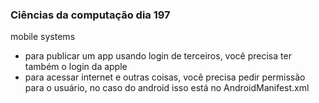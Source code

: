 




### Ciências da computação dia 197

mobile systems

-   para publicar um app usando login de terceiros, você precisa ter
    também o login da apple
-   para acessar internet e outras coisas, você precisa pedir permissão
    para o usuário, no caso do android isso está no AndroidManifest.xml



